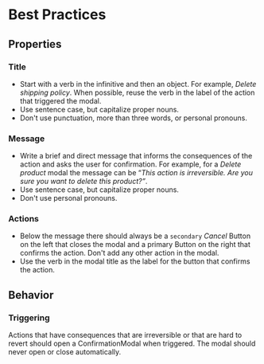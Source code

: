 # Best Practices

## Properties

### Title

- Start with a verb in the infinitive and then an object. For example, *Delete shipping policy*. When possible, reuse the verb in the label of the action that triggered the modal.
- Use sentence case, but capitalize proper nouns.
- Don't use punctuation, more than three words, or personal pronouns.

### Message

- Write a brief and direct message that informs the consequences of the action and asks the user for confirmation. For example, for a *Delete product* modal the message can be “*This action is irreversible. Are you sure you want to delete this product?”*.
- Use sentence case, but capitalize proper nouns.
- Don't use personal pronouns.

### Actions

- Below the message there should always be a `secondary` *Cancel* Button on the left that closes the modal and a primary Button on the right that confirms the action. Don't add any other action in the modal.
- Use the verb in the modal title as the label for the button that confirms the action.

## Behavior

### Triggering

Actions that have consequences that are irreversible or that are hard to revert should open a ConfirmationModal when triggered. The modal should never open or close automatically.